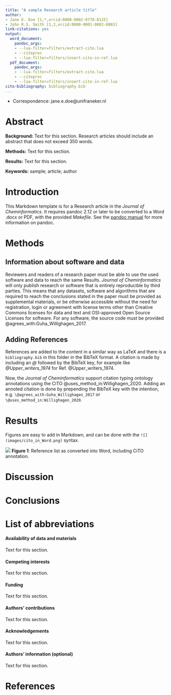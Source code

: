 ```yaml
---
title: "A sample Research article title"
author:
- Jane E. Doe [1,*,orcid:0000-0002-0778-8115]
- John R.S. Smith [1,2,orcid:0000-0001-0002-0003]
link-citations: yes
output:
  word_document:
    pandoc_args:
    - --lua-filter=filters/extract-cito.lua
    - --citeproc
    - --lua-filter=filters/insert-cito-in-ref.lua
  pdf_document:
    pandoc_args:
    - --lua-filter=filters/extract-cito.lua
    - --citeproc
    - --lua-filter=filters/insert-cito-in-ref.lua
cito-bibliography: bibliography.bib
...
```



* Correspondence:
jane.e.doe@unifraneker.nl


# Abstract

**Background:** Text for this section. Research articles should include an abstract
that does not exceed 350 words.

**Methods:** Text for this section.

**Results:** Text for this section.

**Keywords:** sample; article; author

<!-- A graphical abstract can be supplied which, together with the article title,
  should provide the reader with a visual description of the type of chemistry covered
  in the article. The graphical abstract should be 920 x 300 pixels and a maximum of
  150KB jpeg, png or svg file. -->

# Introduction

This Markdown template is for a Research article in the *Journal of Cheminformatics*.
It requires pandoc 2.12 or later to be converted to a Word .docx or PDF, with the 
provided *Makefile*. See the [pandoc manual](http://pandoc.org/MANUAL.html) for more
information on pandoc.

# Methods

## Information about software and data

Reviewers and readers of a research paper must be able to use the used software and
data to reach the same Results. *Journal of Cheminformatics* will only publish research
or software that is entirely reproducible by third parties. This means that any
datasets, software and algorithms that are required to reach the conclusions stated
in the paper must be provided as supplemental materials, or be otherwise accessible
without the need for registration, login or agreement with license terms other than
Creative Commons licenses for data and text and OSI-approved Open Source Licenses
for software. For any software, the source code must be provided
@agrees_with:Guha_Willighagen_2017.

## Adding References

References are added to the content in a similar way as LaTeX and there is a
`bibliography.bib` in this folder in the BibTeX format. A citation is made
by including an *\@* followed by the BibTeX key, for example like
*\@Upper_writers_1974* for Ref. @Upper_writers_1974.

Now, the *Journal of Cheminformatics* support citation typing ontology annotations
using the CiTO @uses_method_in:Willighagen_2020. Adding an annoted citation
is done by prepending the BibTeX key with the intention, e.g.
`\@agrees_with:Guha_Willighagen_2017` or `\@uses_method_in:Willighagen_2020`.


# Results

Figures are easy to add in Markdown, and can be done with the `![](images/cito_in_Word.png)`
syntax.

![](images/cito_in_Word.png)
**Figure 1**: Reference list as converted into Word, including CiTO annotation.

# Discussion

# Conclusions

# List of abbreviations


#### Availability of data and materials
Text for this section.

#### Competing interests
Text for this section.

#### Funding
Text for this section.

#### Authors' contributions
Text for this section.

#### Acknowledgements
Text for this section.

#### Authors' information (optional)
Text for this section.



# References
